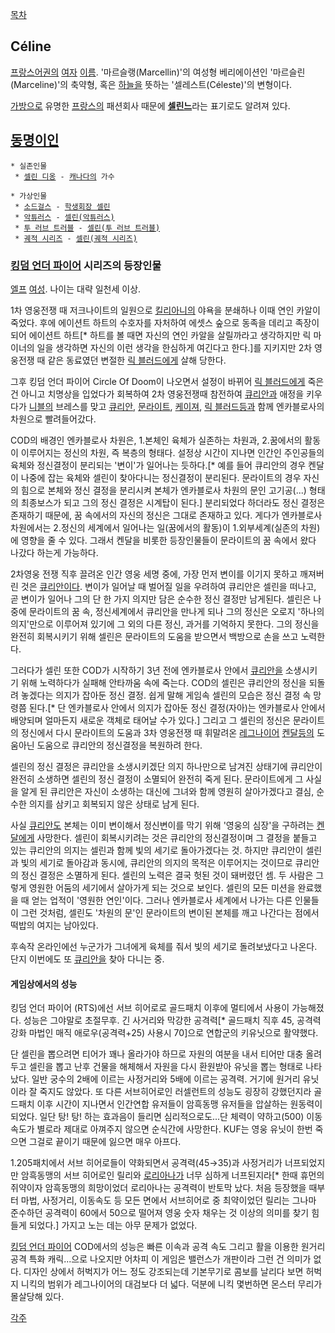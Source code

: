 [[목차]]
== Céline ==
[[프랑스어]]권의 [[여자]] [[이름]]. '마르슬랭(Marcellin)'의 여성형 베리에이션인 '마르슬린(Marceline)'의 축약형, 혹은 [[하늘]]을 뜻하는 '셀레스트(Céleste)'의 변형이다.

[[가방]]으로 유명한 [[프랑스]]의 패션회사 때문에 '''[[셀린느]]'''라는 표기로도 알려져 있다.

== [[동명이인]] ==
 * 실존인물
  * [[셀린 디옹]] - [[캐나다]]의 가수

 * 가상인물
  * [[소드걸스]] - [[학생회장 셀린]]
  * [[악튜러스]] - [[셀린(악튜러스)]]
  * [[투 러브 트러블]] - [[셀린(투 러브 트러블)]]
  * [[궤적 시리즈]] - [[셀린(궤적 시리즈)]]
=== [[킹덤 언더 파이어]] 시리즈의 등장인물 ===
[[엘프]] [[여성]]. 나이는 대략 일천세 이상. 

1차 영웅전쟁 때 저크나이트의 일원으로 [[킬리아니]]의 야욕을 분쇄하나 이때 연인 카알이 죽었다. 후에 에이션트 하트의 수호자를 자처하여 에셋스 숲으로 동족을 데리고 족장이 되어 에이션트 하트[* 하트를 볼 때면 자신의 연인 카알을 살릴까라고 생각하지만 릭 마이너의 일을 생각하면 자신의 이런 생각을 한심하게 여긴다고 한다.]를 지키지만 2차 영웅전쟁 때 같은 동료였던 변절한 [[릭 블러드]]에게 살해 당한다. 

그후 킹덤 언더 파이어 Circle Of Doom이 나오면서 설정이 바뀌어 [[릭 블러드]]에게 죽은건 아니고 치명상을 입었다가 회복하여 2차 영웅전쟁때 참전하여 [[큐리안]]과 애정을 키우다가 [[니블]]의 브레스를 맞고 [[큐리안]], [[문라이트]], [[케이져]], [[릭 블러드]]등과 함께 엔카블로사의 차원으로 빨려들어갔다.

COD의 배경인 엔카블로사 차원은, 1.본체인 육체가 실존하는 차원과, 2.꿈에서의 활동이 이루어지는 정신의 차원, 즉 복층의 형태다. 설정상 시간이 지나면 인간인 주인공들의 육체와 정신결정이 분리되는 '변이'가 일어나는 듯하다.[* 예를 들어 큐리안의 경우 켄달이 나중에 잡는 육체와 셀린이 찾아다니는 정신결정이 분리된다. 문라이트의 경우 자신의 힘으로 본체와 정신 결정을 분리시켜 본체가 엔카블로사 차원의 문인 고기공(...) 형태의 최종보스가 되고 그의 정신 결정은 시계탑이 된다.] 분리되었다 하더라도 정신 결정은 존재하기 때문에, 꿈 속에서의 자신의 정신은 그대로 존재하고 있다. 게다가 엔카블로사 차원에서는 2.정신의 세계에서 일어나는 일(꿈에서의 활동)이 1.외부세계(실존의 차원)에 영향을 줄 수 있다. 그래서 켄달을 비롯한 등장인물들이 문라이트의 꿈 속에서 왔다 나갔다 하는게 가능하다.

2차영웅 전쟁 직후 끌려온 인간 영웅 세명 중에, 가장 먼저 변이를 이기지 못하고 깨져버린 것은 [[큐리안]]이다. 변이가 일어날 때 벌어질 일을 우려하여 큐리안은 셀린을 떠나고, 곧 변이가 일어나 그의 단 한 가지 의지만 담은 순수한 정신 결정만 남게된다. 셀린은 나중에 문라이트의 꿈 속, 정신세계에서 큐리안을 만나게 되나 그의 정신은 오로지 '하나의 의지'만으로 이루어져 있기에 그 외의 다른 정신, 과거를 기억하지 못한다. 그의 정신을 완전히 회복시키기 위해 셀린은 문라이트의 도움을 받으면서 백방으로 손을 쓰고 노력한다.

그러다가 셀린 또한 COD가 시작하기 3년 전에 엔카블로사 안에서 [[큐리안]]을 소생시키기 위해 노력하다가 실패해 안타까움 속에 죽는다. COD의 셀린은 큐리안의 정신을 되돌려 놓겠다는 의지가 잡아둔 정신 결정. 쉽게 말해 게임속 셀린의 모습은 정신 결정 속 망령쯤 된다.[* 단 엔카블로사 안에서 의지가 잡아둔 정신 결정(자아)는 엔카블로사 안에서 배양되며 얼마든지 새로운 객체로 태어날 수가 있다.] 그리고 그 셀린의 정신은 문라이트의 정신에서 다시 문라이트의 도움과 3차 영웅전쟁 때 휘말려온 [[레그나이어]] [[켄달]]등의 도움아닌 도움으로 큐리안의 정신결정을 복원하려 한다.

셀린의 정신 결정은 큐리안을 소생시키겠단 의지 하나만으로 남겨진 상태기에 큐리안이 완전히 소생하면 셀린의 정신 결정이 소멸되어 완전히 죽게 된다. 문라이트에게 그 사실을 알게 된 큐리안은 자신이 소생하는 대신에 그녀와 함께 영원히 살아가겠다고 결심, 순수한 의지를 삼키고 회복되지 않은 상태로 남게 된다. 

사실 [[큐리안]]도 본체는 이미 변이해서 정신변이를 막기 위해 '영웅의 심장'을 구하려는 [[켄달]]에게 사망한다. 셀린이 회복시키려는 것은 큐리안의 정신결정이며 그 결정을 붙들고 있는 큐리안의 의지는 셀린과 함께 빛의 세기로 돌아가겠다는 것. 하지만 큐리안이 셀린과 빛의 세기로 돌아감과 동시에, 큐리안의 의지의 목적은 이루어지는 것이므로 큐리안의 정신 결정은 소멸하게 된다. 셀린의 노력은 결국 헛된 것이 돼버렸던 셈. 두 사람은 그렇게 영원한 어둠의 세기에서 살아가게 되는 것으로 보인다. 셀린의 모든 미션을 완료했을 때 얻는 업적이 '영원한 연인'이다. 그러나 엔카블로사 세계에서 나가는 다른 인물들이 그런 것처럼, 셀린도 '차원의 문'인 문라이트의 변이된 본체를 깨고 나간다는 점에서 떡밥의 여지는 남아있다.

후속작 온라인에선 누군가가 그녀에게 육체를 줘서 빛의 세기로 돌려보냈다고 나온다. 단지 이번에도 또 [[큐리안]]을 찾아 다니는 중.
==== 게임상에서의 성능 ==== 
킹덤 언더 파이어 (RTS)에선 서브 히어로로 골드패치 이후에 멀티에서 사용이 가능해졌다. 성능은 그야말로 초절무후. 긴 사거리와 막강한 공격력[* 골드패치 직후 45, 공격력 강화 마법인 매직 애로우(공격력+25) 사용시 70]으로 연합군의 키유닛으로 활약했다.

단 셀린을 뽑으려면 티어가 꽤나 올라가야 하므로 자원의 여분을 내서 티어만 대충 올려두고 셀린을 뽑고 난후 건물을 해체해서 자원을 다시 환원받아 유닛을 뽑는 형태로 나타났다. 일반 궁수의 2배에 이르는 사정거리와 5배에 이르는 공격력. 거기에 원거리 유닛이라 잘 죽지도 않았다. 또 다른 서브히어로인 러셀런트의 성능도 굉장히 강했던지라 골드패치 이후 시간이 지나면서 인간연합 유저들이 암흑동맹 유저들을 압살하는 원동력이 되었다. 일단 탕! 탕! 하는 효과음이 들리면 심리적으로도...단 체력이 약하고(500) 이동 속도가 별로라 제대로 아껴주지 않으면 순식간에 사망한다. KUF는 영웅 유닛이 한번 죽으면 그걸로 끝이기 때문에 잃으면 매우 아프다.

1.205패치에서 서브 히어로들이 약화되면서 공격력(45→35)과 사정거리가 너프되었지만 암흑동맹의 서브 히어로인 릴리와 [[로리아나]]가 너무 심하게 너프된지라[* 한때 휴먼의 쥐약이자 암흑동맹의 희망이었더 로리아나는 공격력이 반토막 났다. 처음 등장했을 때부터 마법, 사정거리, 이동속도 등 모든 면에서 서브히어로 중 최약이었던 릴리는 그나마 준수하던 공격력이 60에서 50으로 떨어져 영웅 숫자 채우는 것 이상의 의미를 찾기 힘들게 되었다.] 가지고 노는 데는 아무 문제가 없었다.

[[킹덤 언더 파이어]] COD에서의 성능은 빠른 이속과 공격 속도 그리고 활을 이용한 원거리 공격 특화 캐릭...으로 나오지만 어차피 이 게임은 밸런스가 개판이라 그런 건 의미가 없다. 디자인 상에서 허벅지가 어느 정도 강조되는데 기본무기로 콤보를 날리다 보면 허벅지 니킥의 범위가 레그나이어의 대검보다 더 넓다. 덕분에 니킥 몇번하면 몬스터 무리가 몰살당해 있다.

[[각주]]
